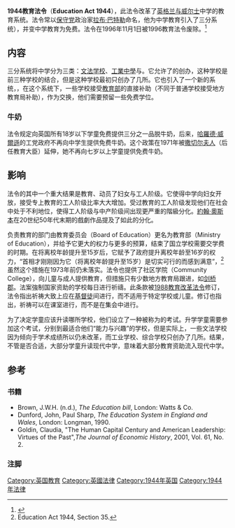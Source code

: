 {{noteta
|1=zh-hans:撒切尔夫人;zh-hk:戴卓爾夫人;zh-tw:柴契爾夫人;
}}

{{Infobox UK Legislation
|short_title=1944教育法令<br>（Education Act 1944）
|parliament=英国国会
|long_title=一项改革英格蘭與威爾斯教育相關法律的法令。<br>（An Act to reform the law relating to education in England and Wales.）
|statute_book_chapter=喬治六世在位第七及第八年間第31章法令
|introduced_by=[[拉布·巴特勒|拉布·巴特勒]]
|territorial_extent=[[英格兰与威尔士|英格兰与威尔士]]
|royal_assent=1944年8月3日
|commencement=
|amendments=[[1988年教育改革法令|1988年教育改革法令]]
|related_legislation={{tsl|en|Education Act 1996|1996年教育法令 (英國)}}
|status=Repealed
|original_text=http://195.99.1.70/acts/acts1944/pdf/ukpga_19440031_en.pdf{{dead link|date=十一月 2017 |bot=InternetArchiveBot }}
|activeTextDocId=
|}}

'''1944教育法令'''（'''Education Act 1944'''），此法令改革了[[英格兰与威尔士|英格兰与威尔士]]中学的教育系统。法令常以[[保守党_(英国)|保守党]]政治家[[拉布·巴特勒|拉布·巴特勒]]命名，他为中学教育引入了三分系统{{tsl|en|Tripartite system of education in England, Wales and Northern Ireland|Tripartite system of education in England, Wales and Northern Ireland}}），并变中学教育为免费。法令在1996年11月1日被1996教育法令废除。<ref>{{cite web|url=http://www.opsi.gov.uk/ACTS/acts1996/ukpga_19960056_en_67#sch38-pt1|title=Education Act 1996|date=2011-10-26|publisher=Office of Public Sector Information|accessdate=2011-11-26|language=en|archive-date=2009-12-07|archive-url=https://web.archive.org/web/20091207193258/http://www.opsi.gov.uk/acts/acts1996/ukpga_19960056_en_67#sch38-pt1|dead-url=no}}</ref>

==内容==
三分系统将中学分为三类：[[文法学校|文法学校]]、[[工業中學|工業中學]]与{{tsl|en|Secondary modern school|现代中学}}。它允许了{{tsl|en|Comprehensive school|综合学校}}的创办，这种学校是前三种学校的结合，但是这种学校最初只创办了几所。它也引入了一个新的系统，{{tsl|en|Direct grant grammar school|直接补助文法学校}}，在这个系统下，一些学校接受[[教育部_(英國)|教育部]]的直接补助（不同于普通学校接受地方教育局补助），作为交换，他们需要预留一些免费学位。

===牛奶===
法令规定向英国所有18岁以下学童免费提供三分之一品脱牛奶，后来，[[哈羅德·威爾遜|哈羅德·威爾遜]]的工党政府不再向中学生提供免费牛奶。这个政策在1971年被[[撒切尔夫人|撒切尔夫人]]（后任教育大臣）延伸，她不再向七岁以上学童提供免费牛奶。

==影响==
法令的其中一个重大结果是教育、动员了妇女与工人阶级。它使得中学向妇女开放，接受专上教育的工人阶级比率大大增加。受过教育的工人阶级发现他们在社会中处于不利地位，使得工人阶级与中产阶级间出现更严重的階級分化。[[約翰·奧斯本|約翰·奧斯本]]在20世纪50年代末期的戲劇作品提及了如此的分化。

负责教育的部门由教育委员会（Board of Education）更名为教育部（Ministry of Education），并给予它更大的权力与更多的预算，结束了国立学校需要交学费的时期。在将离校年龄提升至15岁后，它赋予了政府提升离校年龄至16岁的权力，“首相才刚刚因为它（将离校年龄提升至15岁）是切实可行的而感到满意”，<ref>Education Act 1944, Section 35.</ref>虽然这个措施在1973年前仍未落实。法令也提供了社区学院（Community College），向儿童与成人提供教育，但措施只有少数地方教育局跟进，如[[剑桥郡|剑桥郡]]{{tsl|en|Village College|乡村学院}}。法案強制国家资助的学校每日进行祈禱。此条款被[[1988教育改革法令|1988教育改革法令]]修订，法令指出祈祷大致上应在[[基督徒|基督徒]]间进行，而不适用于特定学校或儿童。修订也指出，祈祷可以在课室进行，而不是在集会中进行。

为了决定学童应该升读哪所学校，他们设立了一种被称为{{tsl|en|Eleven plus exam|11岁附加考试}}的考试。升学学童需要参加这个考试，分别到最适合他们“能力与兴趣”的学校，但是实际上，一些文法学校因为倾向于学术成绩所以仍未改革，而工业学校、综合学校只创办了几所。结果，不管是否合适，大部分学童升读现代中学，意味着大部分教育资助流入现代中学。

==参考==

===书籍===
*Brown, J.W.H. (n.d.), ''The Education bill'', London: Watts & Co.
*Dunford, John, Paul Sharp, ''The Education System in England and Wales'', London: Longman, 1990.
*Goldin, Claudia, "The Human Capital Century and American Leadership: Virtues of the Past",''The Journal of Economic History'', 2001, Vol. 61, No. 2.

===注脚===
{{reflist}}

[[Category:英国教育|Category:英国教育]]
[[Category:英國法律|Category:英國法律]]
[[Category:1944年英国|Category:1944年英国]]
[[Category:1944年法律|Category:1944年法律]]